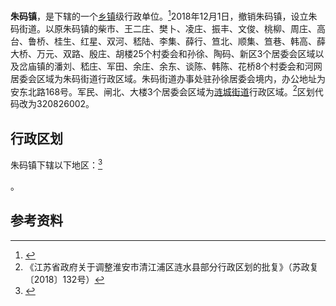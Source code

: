 {{中国乡级行政区|32/08/26/108/000}}

'''朱码镇'''，是{{PRC admin/fullname|32/08/26/108/000|3}}下辖的一个[[乡镇|乡镇]]级行政单位。<ref>{{PRC admin/ref sgc|{{PRC admin/parent|32/08/26/108/000}}}}</ref>2018年12月1日，撤销朱码镇，设立朱码街道。以原朱码镇的柴市、王二庄、樊卜、凌庄、振丰、文俊、桃柳、周庄、高台、鲁桥、桂生、红星、双河、嵇陆、李集、薛行、笪北、顺集、笪巷、韩高、薛大桥、万元、双路、殷庄、胡楼25个村委会和孙徐、陶码、新区3个居委会区域以及岔庙镇的潘刘、嵇庄、军田、余庄、余东、谈陈、韩陈、花桥8个村委会和河网居委会区域为朱码街道行政区域。朱码街道办事处驻孙徐居委会境内，办公地址为安东北路168号。军民、闸北、大楼3个居委会区域为[[涟城街道|涟城街道]]行政区域。<ref>《江苏省政府关于调整淮安市清江浦区涟水县部分行政区划的批复》（苏政复〔2018〕132号）</ref>区划代码改为320826002。

== 行政区划 ==

朱码镇下辖以下地区：<ref>{{PRC admin/ref sgc|32/08/26/108/000}}</ref>

{{PRC admin/children|32/08/26/108/000}}。

== 参考资料 ==

{{reflist}}

{{行政区划小作品}}
{{PRC admin/navcat|32/08/26/108/000}}